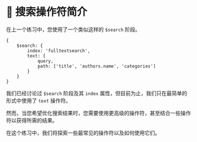 # 📘 搜索操作符简介

在上一个练习中，您使用了一个类似这样的 `$search` 阶段。

```
{
    $search: {
        index: 'fulltextsearch',
        text: {
            query,
            path: ['title', 'authors.name', 'categories']
        }
    }
}
```

我们已经讨论过 `$search` 阶段及其 `index` 属性，但目前为止，我们只在最简单的形式中使用了 `text` 操作符。

然而，当您希望优化搜索结果时，您需要使用更高级的操作符，甚至结合一些操作符以获得所需的结果。

在这个练习中，我们将探索一些最常见的操作符以及如何使用它们。
